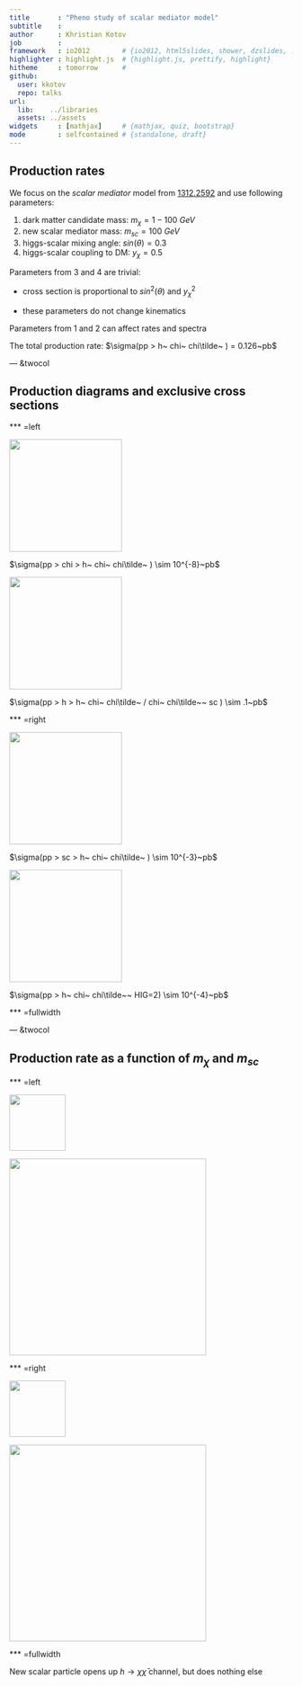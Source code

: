```yaml
---
title       : "Pheno study of scalar mediator model"
subtitle    : 
author      : Khristian Kotov
job         : 
framework   : io2012        # {io2012, html5slides, shower, dzslides, ...}
highlighter : highlight.js  # {highlight.js, prettify, highlight}
hitheme     : tomorrow      # 
github:
  user: kkotov 
  repo: talks
url:
  lib:    ../libraries
  assets: ../assets
widgets     : [mathjax]     # {mathjax, quiz, bootstrap}
mode        : selfcontained # {standalone, draft}
---
```



## Production rates

We focus on the _scalar mediator_ model from [1312.2592](http://arxiv.org/abs/1312.2592) and use following parameters:

1. dark matter candidate mass: $m_{\chi} = 1-100~GeV$
2. new scalar mediator mass: $m_{sc} = 100~GeV$
3. higgs-scalar mixing angle: $sin(\theta) = 0.3$
4. higgs-scalar coupling to DM: $y_{\chi} = 0.5$

Parameters from 3 and 4 are trivial:

 * cross section is proportional to $sin^2(\theta)$ and $y_{\chi}^2$

 * these parameters do not change kinematics

Parameters from 1 and 2 can affect rates and spectra

The total production rate: $\sigma(pp > h~ chi~ chi\tilde~ ) = 0.126~pb$


--- &twocol

## Production diagrams and exclusive cross sections

*** =left

<img class=center src=d1.png height=200> 

$\sigma(pp > chi > h~ chi~ chi\tilde~ ) \sim 10^{-8}~pb$

<img class=center src=d2.png height=200> 

$\sigma(pp > h > h~ chi~ chi\tilde~ / chi~ chi\tilde~~ sc ) \sim .1~pb$

*** =right

<img class=center src=d3.png height=200>

$\sigma(pp > sc > h~ chi~ chi\tilde~ ) \sim 10^{-3}~pb$

<img class=center src=d4.png height=200>

$\sigma(pp > h~ chi~ chi\tilde~~ HIG=2) \sim 10^{-4}~pb$

*** =fullwidth

--- &twocol

## Production rate as a function of $m_{\chi}$ and $m_{sc}$

*** =left

<img class=center src=mDM.png height=100> 

<img class=center src=rate.svg height=350> 

*** =right

<img class=center src=MSc.png height=100>

<img class=center src=rate2.svg height=350> 


*** =fullwidth

New scalar particle opens up $h \rightarrow \chi \bar{\chi}$ channel, but does nothing else
